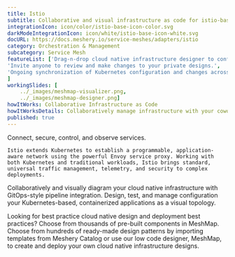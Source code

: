 ---title: Istio  subtitle: Collaborative and visual infrastructure as code for istio-baseintegrationIcon: icon/color/istio-base-icon-color.svgdarkModeIntegrationIcon: icon/white/istio-base-icon-white.svgdocURL: https://docs.meshery.io/service-meshes/adapters/istiocategory: Orchestration & Managementsubcategory: Service MeshfeatureList: ['Drag-n-drop cloud native infrastructure designer to configure, model, and deploy your workloads','Invite anyone to review and make changes to your private designs.','Ongoing synchronization of Kubernetes configuration and changes across any number of clusters.']workingSlides: [    ../_images/meshmap-visualizer.png,    ../_images/meshmap-designer.png]howItWorks: Collaborative Infrastructure as CodehowItWorksDetails: Collaboratively manage infrastructure with your coworkers synchronously sharing the same designs.published: true---<p>    Connect, secure, control, and observe services.</p><p>    Istio extends Kubernetes to establish a programmable, application-aware network using the powerful Envoy service proxy. Working with both Kubernetes and traditional workloads, Istio brings standard, universal traffic management, telemetry, and security to complex deployments.</p><p>Collaboratively and visually diagram your cloud native infrastructure with GitOps-style pipeline integration. Design, test, and manage configuration your Kubernetes-based, containerized applications as a visual topology.</p><p>Looking for best practice cloud native design and deployment best practices? Choose from thousands of pre-built components in MeshMap. Choose from hundreds of ready-made design patterns by importing templates from Meshery Catalog or use our low code designer, MeshMap, to create and deploy your own cloud native infrastructure designs.</p>